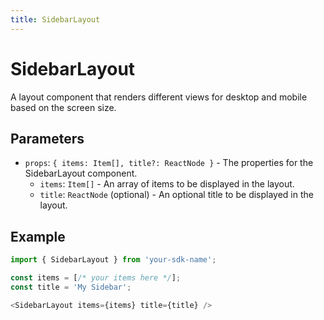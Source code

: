 ```yaml
---
title: SidebarLayout
---
```


# SidebarLayout

A layout component that renders different views for desktop and mobile based on the screen size.

## Parameters

- `props`: `{ items: Item[], title?: ReactNode }` - The properties for the SidebarLayout component.
  - `items`: `Item[]` - An array of items to be displayed in the layout.
  - `title`: `ReactNode` (optional) - An optional title to be displayed in the layout.

## Example

```typescript
import { SidebarLayout } from 'your-sdk-name';

const items = [/* your items here */];
const title = 'My Sidebar';

<SidebarLayout items={items} title={title} />
```